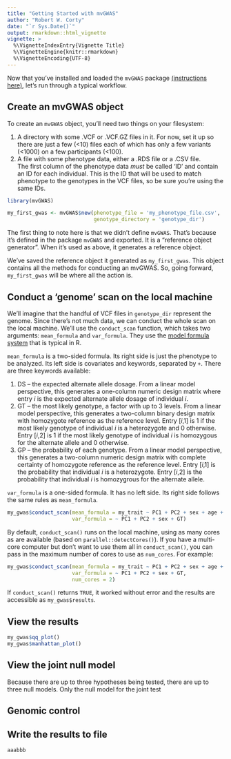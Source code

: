 ```yaml
---
title: "Getting Started with mvGWAS"
author: "Robert W. Corty"
date: "`r Sys.Date()`"
output: rmarkdown::html_vignette
vignette: >
  %\VignetteIndexEntry{Vignette Title}
  %\VignetteEngine{knitr::rmarkdown}
  %\VignetteEncoding{UTF-8}
---
```


Now that you've installed and loaded the `mvGWAS` package [(instructions here)](https://github.com/rcorty/mvGWAS), let's run through a typical workflow.

## Create an mvGWAS object

To create an `mvGWAS` object, you'll need two things on your filesystem:

1.  A directory with some .VCF or .VCF.GZ files in it.
For now, set it up so there are just a few (<10) files each of which has only a few variants (<1000) on a few participants (<100).
2.  A file with some phenotype data, either a .RDS file or a .CSV file.  
The first column of the phenotype data _must_ be called 'ID' and contain an ID for each individual.
This is the ID that will be used to match phenotype to the genotypes in the VCF files, so be sure you're using the same IDs.


```r
library(mvGWAS)

my_first_gwas <- mvGWAS$new(phenotype_file = 'my_phenotype_file.csv',
                            genotype_directory = 'genotype_dir')
```

The first thing to note here is that we didn't define `mvGWAS`.
That's because it's defined in the package `mvGWAS` and exported.
It is a "reference object generator".
When it's used as above, it generates a reference object.

We've saved the reference object it generated as `my_first_gwas`.
This object contains all the methods for conducting an mvGWAS.
So, going forward, `my_first_gwas` will be where all the action is.



## Conduct a 'genome' scan on the local machine

We'll imagine that the handful of VCF files in `genotype_dir` represent the genome.
Since there's not much data, we can conduct the whole scan on the local machine.
We'll use the `conduct_scan` function, which takes two arguments: `mean_formula` and `var_formula`.
They use the [model formula system](https://stat.ethz.ch/R-manual/R-devel/library/stats/html/formula.html) that is typical in R.

`mean_formula` is a two-sided formula.
Its right side is just the phenotype to be analyzed.
Its left side is covariates and keywords, separated by `+`.
There are three keywords available:



1.  DS -- the expected alternate allele dosage.
From a linear model perspective, this generates a one-column numeric design matrix where entry $i$ is the expected alternate allele dosage of individual $i$.
2.  GT -- the most likely genotype, a factor with up to 3 levels.
From a linear model perspective, this generates a two-column binary design matrix with homozygote reference as the reference level.
Entry [$i$,1] is 1 if the most likely genotype of individual $i$ is a heterozygote and 0 otherwise.
Entry [$i$,2] is 1 if the most likely genotype of individual $i$ is homozygous for the alternate allele and 0 otherwise.
3.  GP -- the probability of each genotype.
From a linear model perspective, this generates a two-column numeric design matrix with complete certainty of homozygote reference as the reference level.
Entry [$i$,1] is the probability that individual $i$ is a heterozygote.
Entry [$i$,2] is the probability that individual $i$ is homozygrous for the alternate allele.


`var_formula` is a one-sided formula.
It has no left side.
Its right side follows the same rules as `mean_formula`.


```r
my_gwas$conduct_scan(mean_formula = my_trait ~ PC1 + PC2 + sex + age + DS,
                     var_formula = ~ PC1 + PC2 + sex + GT)
```

By default, `conduct_scan()` runs on the local machine, using as many cores as are available (based on `parallel::detectCores()`).
If you have a multi-core computer but don't want to use them all in `conduct_scan()`, you can pass in the maximum number of cores to use as `num_cores`.
For example:

```r
my_gwas$conduct_scan(mean_formula = my_trait ~ PC1 + PC2 + sex + age + DS,
                     var_formula = ~ PC1 + PC2 + sex + GT,
                     num_cores = 2)
```

If `conduct_scan()` returns `TRUE`, it worked without error and the results are accessible as `my_gwas$results`.

## View the results

```r
my_gwas$qq_plot()
my_gwas$manhattan_plot()
```

## View the joint null model

Because there are up to three hypotheses being tested, there are up to three null models.
Only the null model for the joint test


## Genomic control


## Write the results to file

```r
aaabbb

```




